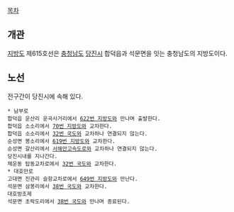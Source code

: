 [[목차]]
== 개관 ==
[[지방도]] 제615호선은 [[충청남도]] [[당진시]] 합덕읍과 석문면을 잇는 충청남도의 지방도이다.

== 노선 ==
전구간이 당진시에 속해 있다.

 * 남부로
 합덕읍 운산리 운곡사거리에서 [[622번 지방도]]와 만나며 출발한다.
 합덕읍 소소리에서 [[70번 지방도]]와 교차한다.
 합덕읍 소소리에서 [[32번 국도]]와 교차하나 연결되지 않는다.
 순성면 봉소리에서 [[619번 지방도]]와 교차한다.
 순성면 갈산리에서 [[서해안고속도로]]와 교차하나 연결되지 않는다.
 당진시내를 지나간다.
 채운동 탑동교차로에서 [[32번 국도]]와 교차한다.
 * 대호만로
 고대면 진관리 슬항교차로에서 [[649번 지방도]]와 만난다.
 석문면 삼봉리에서 [[38번 국도]]와 교차한다.
 대호방조제
 석문면 초락도리에서 [[38번 국도]]와 만나며 종료된다.
